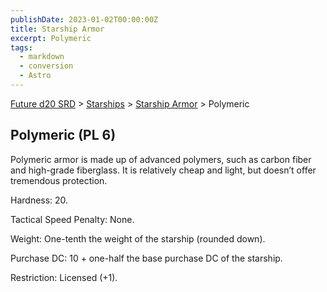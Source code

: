 ```yaml
---
publishDate: 2023-01-02T00:00:00Z
title: Starship Armor
excerpt: Polymeric
tags:
  - markdown
  - conversion
  - Astro
---
```






[Future d20 SRD](/#futureD20) > [Starships](future-d20-srd-starships-index) > [Starship Armor](future-d20-srd-starships-starship-armor-index) > Polymeric




## Polymeric (PL 6)


Polymeric armor is made up of advanced polymers, such as carbon fiber and high-grade fiberglass. It is relatively cheap and light, but doesn’t offer tremendous protection.


Hardness: 20.


Tactical Speed Penalty: None.


Weight: One-tenth the weight of the starship (rounded down).


Purchase DC: 10 + one-half the base purchase DC of the starship.


Restriction: Licensed (+1).



